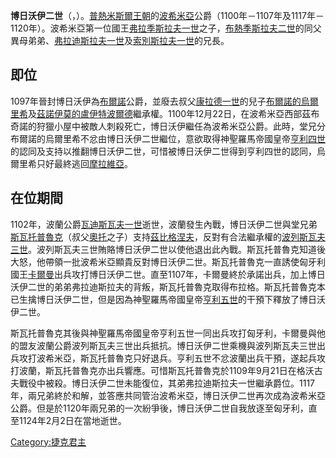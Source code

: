 '''博日沃伊二世'''（{{Lang-cs|Bořivoj II.}}，{{bd|約1064年||1124年|2月2日}}）。[[普熱米斯爾王朝|普熱米斯爾王朝]]的[[波希米亞|波希米亞]]公爵（1100年－1107年及1117年－1120年）。波希米亞第一位國王[[弗拉季斯拉夫二世|弗拉季斯拉夫一世]]之子，[[布熱季斯拉夫二世|布熱季斯拉夫二世]]的同父異母弟弟、[[弗拉迪斯拉夫一世|弗拉迪斯拉夫一世]]及[[索別斯拉夫一世|索別斯拉夫一世]]的兄長。

==即位==
1097年晉封博日沃伊為[[布爾諾|布爾諾]]公爵，並廢去叔父[[康拉德一世|康拉德一世]]的兒子[[布爾諾的烏爾里希|布爾諾的烏爾里希]]及[[茲諾伊莫的盧伊特波爾德|茲諾伊莫的盧伊特波爾德]]繼承權。1100年12月22日，在波希米亞西部茲布奇諾的狩獵小屋中被敵人刺殺死亡，博日沃伊繼任為波希米亞公爵。此時，堂兄分布爾諾的烏爾里希不忿由博日沃伊二世繼位，意欲取得神聖羅馬帝國皇帝[[海因里希四世_(神聖羅馬帝國)|亨利四世]]的認同及支持以推翻博日沃伊二世，可惜被博日沃伊二世得到亨利四世的認同，烏爾里希只好最終逃回[[摩拉維亞|摩拉維亞]]。

==在位期間==
1102年，波蘭公爵[[瓦迪斯瓦夫一世_(波蘭公爵)|瓦迪斯瓦夫一世]]逝世，波蘭發生內戰，博日沃伊二世與堂兄弟[[斯瓦托普魯克|斯瓦托普魯克]]（叔父[[奧洛穆克的奧托|奧托]]之子）支持[[茲比格涅夫_(波蘭)|茲比格涅夫]]，反對有合法繼承權的[[波列斯瓦夫三世|波列斯瓦夫三世]]。波列斯瓦夫三世賄賂博日沃伊二世以使他退出此內戰。斯瓦托普魯克知道後大怒，他帶領一批波希米亞顯貴反對博日沃伊二世。斯瓦托普魯克一直誘使匈牙利國王[[卡爾曼_（匈牙利）|卡爾曼]]出兵攻打博日沃伊二世。直至1107年，卡爾曼終於承諾出兵，加上博日沃伊二世的弟弟弗拉迪斯拉夫的背叛，斯瓦托普魯克取得布拉格。斯瓦托普魯克本已生擒博日沃伊二世，但是因為神聖羅馬帝國皇帝[[海因里希五世_(神聖羅馬帝國)|亨利五世]]的干預下釋放了博日沃伊二世。

斯瓦托普魯克其後與神聖羅馬帝國皇帝亨利五世一同出兵攻打匈牙利，卡爾曼與他的盟友波蘭公爵波列斯瓦夫三世出兵抵抗。博日沃伊二世乘機與波列斯瓦夫三世出兵攻打波希米亞，斯瓦托普魯克只好退兵。亨利五世不忿波蘭出兵干預，遂起兵攻打波蘭，斯瓦托普魯克亦出兵響應。可惜斯瓦托普魯克於1109年9月21日在格沃古夫戰役中被殺。博日沃伊二世未能復位，其弟弗拉迪斯拉夫一世繼承爵位。1117年，兩兄弟終於和解，並答應共同管治波希米亞，博日沃伊二世再次成為波希米亞公爵。但是於1120年兩兄弟的一次紛爭後，博日沃伊二世自我放逐至匈牙利，直至1124年2月2日在當地逝世。

{{start box}}
{{S-hou|[[普熱米斯爾王朝|普熱米斯爾王朝]]||約1064年|1124年|2月2日}}
{{S-reg}}
{{s-before|兄[[布熱季斯拉夫二世|布熱季斯拉夫二世]]}}
{{s-title|[[捷克君主列表|波希米亞公爵]]|1100年－1107年}}
{{s-after|堂兄弟[[斯瓦托普魯克|斯瓦托普魯克]]}}
{{s-before|弟[[弗拉迪斯拉夫一世|弗拉迪斯拉夫一世]]}}
{{s-title|[[捷克君主列表|波希米亞公爵]]|1117年－1120年<br/>與弗拉迪斯拉夫一世共治}}
{{s-after|弟[[弗拉迪斯拉夫一世|弗拉迪斯拉夫一世]]}}
{{end box}}

{{Authority control}}
[[Category:捷克君主|Category:捷克君主]]